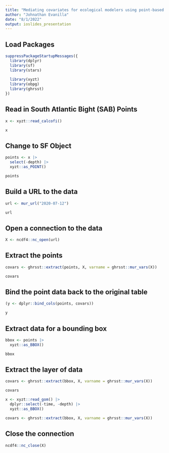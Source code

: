 ```yaml
---
title: "Mediating covariates for ecological modelers using point-based observational data"
author: "Johnathan Evanilla"
date: "8/1/2022"
output: ioslides_presentation
---
```


## Load Packages

```r
suppressPackageStartupMessages({
  library(dplyr)
  library(sf)
  library(stars)
  
  library(xyzt)
  library(obpg)
  library(ghrsst)
})

```


## Read in South Atlantic Bight (SAB) Points


```r
x <- xyzt::read_calcofi()

x
```

## Change to SF Object

```r
points <- x |>
  select(-depth) |>
  xyzt::as_POINT()

points
```


## Build a URL to the data


```r
url <- mur_url("2020-07-12")

url
```

## Open a connection to the data

```r
X <- ncdf4::nc_open(url)
```

## Extract the points

```r
covars <- ghrsst::extract(points, X, varname = ghrsst::mur_vars(X))

covars
```

## Bind the point data back to the original table

```r
(y <- dplyr::bind_cols(points, covars))

y
```


## Extract data for a bounding box

```r
bbox <- points |>
  xyzt::as_BBOX()

bbox
```

## Extract the layer of data

```r
covars <- ghrsst::extract(bbox, X, varname = ghrsst::mur_vars(X))

covars
```

```r
x <- xyzt::read_gom() |>
  dplyr::select(-time, -depth) |>
  xyzt::as_BBOX()

covars <- ghrsst::extract(bbox, X, varname = ghrsst::mur_vars(X))
```


## Close the connection

```r
ncdf4::nc_close(X)
```

